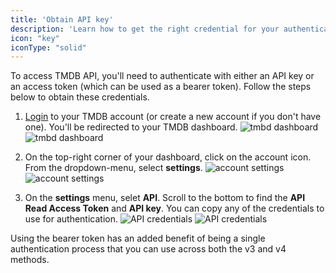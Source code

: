 ```yaml
---
title: 'Obtain API key'
description: 'Learn how to get the right credential for your authentication'
icon: "key"
iconType: "solid"
---
```


To access TMDB API, you'll need to authenticate with either an API key or an access token (which can be used as a bearer token).
Follow the steps below to obtain these credentials.

1. [Login](https://www.themoviedb.org/login) to your TMDB account (or create a new account if you don't have one).
   You'll be redirected to your TMDB dashboard.
   <img
    className="block dark:hidden"
    src="/images/tmdb-dashboard.png"
    alt="tmbd dashboard"
    />
    <img
    className="hidden dark:block"
    src="/images/tmdb-dashboard.png"
    alt="tmbd dashboard"
    />

2.  On the top-right corner of your dashboard, click on the account icon. From the dropdown-menu, select **settings**.
    <img
    className="block dark:hidden"
    src="/images/tmdb-settings.png"
    alt="account settings"
    />
    <img
    className="hidden dark:block"
    src="/images/tmdb-settings.png"
    alt="account settings"
    />

3.  On the **settings** menu, selet **API**. Scroll to the bottom to find the **API Read Access Token** and **API key**. You can copy any of the credentials to use for authentication.
    <img
    className="block dark:hidden"
    src="/images/tmdb-credentials.png"
    alt="API credentials"
    />
    <img
    className="hidden dark:block"
    src="/images/tmdb-credentials.png"
    alt="API credentials"
    />

<Info>
    Using the bearer token has an added benefit of being a single authentication process that you can
    use across both the v3 and v4 methods.
</Info>